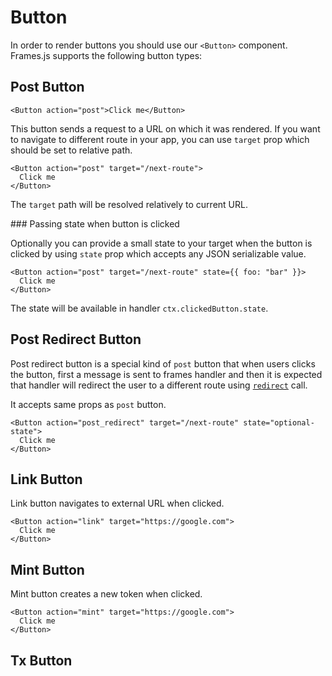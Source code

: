 # Button

In order to render buttons you should use our `<Button>` component. Frames.js supports the following button types:

## Post Button

```tsx
<Button action="post">Click me</Button>
```

This button sends a request to a URL on which it was rendered. If you want to navigate to different route in your app, you can use `target` prop which should be set to relative path.

```tsx
<Button action="post" target="/next-route">
  Click me
</Button>
```

The `target` path will be resolved relatively to current URL.

### Passing state when button is clicked

Optionally you can provide a small state to your target when the button is clicked by using `state` prop which accepts any JSON serializable value.

```tsx
<Button action="post" target="/next-route" state={{ foo: "bar" }}>
  Click me
</Button>
```

The state will be available in handler `ctx.clickedButton.state`.

## Post Redirect Button

Post redirect button is a special kind of `post` button that when users clicks the button, first a message is sent to frames handler and then it is expected that handler will redirect the user to a different route using [`redirect`](/reference/redirect) call.

It accepts same props as `post` button.

```tsx
<Button action="post_redirect" target="/next-route" state="optional-state">
  Click me
</Button>
```

## Link Button

Link button navigates to external URL when clicked.

```tsx
<Button action="link" target="https://google.com">
  Click me
</Button>
```

## Mint Button

Mint button creates a new token when clicked.

```tsx
<Button action="mint" target="https://google.com">
  Click me
</Button>
```

## Tx Button
